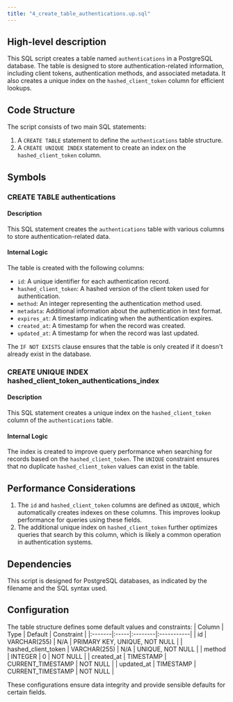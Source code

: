 ```yaml
---
title: "4_create_table_authentications.up.sql"
---
```


## High-level description
This SQL script creates a table named `authentications` in a PostgreSQL database. The table is designed to store authentication-related information, including client tokens, authentication methods, and associated metadata. It also creates a unique index on the `hashed_client_token` column for efficient lookups.

## Code Structure
The script consists of two main SQL statements:
1. A `CREATE TABLE` statement to define the `authentications` table structure.
2. A `CREATE UNIQUE INDEX` statement to create an index on the `hashed_client_token` column.

## Symbols

### CREATE TABLE authentications
#### Description
This SQL statement creates the `authentications` table with various columns to store authentication-related data.

#### Internal Logic
The table is created with the following columns:
- `id`: A unique identifier for each authentication record.
- `hashed_client_token`: A hashed version of the client token used for authentication.
- `method`: An integer representing the authentication method used.
- `metadata`: Additional information about the authentication in text format.
- `expires_at`: A timestamp indicating when the authentication expires.
- `created_at`: A timestamp for when the record was created.
- `updated_at`: A timestamp for when the record was last updated.

The `IF NOT EXISTS` clause ensures that the table is only created if it doesn't already exist in the database.

### CREATE UNIQUE INDEX hashed_client_token_authentications_index
#### Description
This SQL statement creates a unique index on the `hashed_client_token` column of the `authentications` table.

#### Internal Logic
The index is created to improve query performance when searching for records based on the `hashed_client_token`. The `UNIQUE` constraint ensures that no duplicate `hashed_client_token` values can exist in the table.

## Performance Considerations
1. The `id` and `hashed_client_token` columns are defined as `UNIQUE`, which automatically creates indexes on these columns. This improves lookup performance for queries using these fields.
2. The additional unique index on `hashed_client_token` further optimizes queries that search by this column, which is likely a common operation in authentication systems.

## Dependencies
This script is designed for PostgreSQL databases, as indicated by the filename and the SQL syntax used.

## Configuration
The table structure defines some default values and constraints:
| Column | Type | Default | Constraint |
|:-------|:-----|:--------|:-----------|
| id | VARCHAR(255) | N/A | PRIMARY KEY, UNIQUE, NOT NULL |
| hashed_client_token | VARCHAR(255) | N/A | UNIQUE, NOT NULL |
| method | INTEGER | 0 | NOT NULL |
| created_at | TIMESTAMP | CURRENT_TIMESTAMP | NOT NULL |
| updated_at | TIMESTAMP | CURRENT_TIMESTAMP | NOT NULL |

These configurations ensure data integrity and provide sensible defaults for certain fields.